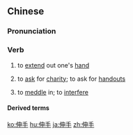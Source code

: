 ==Chinese==
{{zh-forms}}

===Pronunciation===
{{zh-pron
|m=shēnshǒu,er=y
|c=san1 sau2
|mn=qz,xm,zz:sin-chhiú/qz,xm:chhng-chhiú/tw,xm,zz:chhun-chhiú
|cat=v
}}

===Verb===
{{zh-verb}}

# to [[extend]] out one's [[hand]]
# {{lb|zh|figurative}} to [[ask]] for [[charity]]; to ask for [[handout]]s
# {{lb|zh|figurative}} to [[meddle]] in; to [[interfere]]

====Derived terms====
{{zh-der|伸手牌|伸手不打笑面人|伸手不見五指|水來伸手，飯來張口|棺材裡伸手|衣來伸手，飯來張口|飯來張口，衣來伸手|飯來張口，茶來伸手}}

[[ko:伸手]]
[[hu:伸手]]
[[ja:伸手]]
[[zh:伸手]]